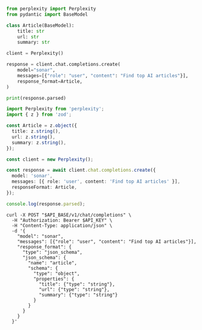 <CodeGroup>

```python Python
from perplexity import Perplexity
from pydantic import BaseModel

class Article(BaseModel):
    title: str
    url: str
    summary: str

client = Perplexity()

response = client.chat.completions.create(
    model="sonar",
    messages=[{"role": "user", "content": "Find top AI articles"}],
    response_format=Article,
)

print(response.parsed)
```

```typescript TypeScript
import Perplexity from 'perplexity';
import { z } from 'zod';

const Article = z.object({
  title: z.string(),
  url: z.string(),
  summary: z.string(),
});

const client = new Perplexity();

const response = await client.chat.completions.create({
  model: 'sonar',
  messages: [{ role: 'user', content: 'Find top AI articles' }],
  responseFormat: Article,
});

console.log(response.parsed);
```

```curl cURL
curl -X POST "$API_BASE/v1/chat/completions" \
  -H "Authorization: Bearer $API_KEY" \
  -H "Content-Type: application/json" \
  -d '{
    "model": "sonar",
    "messages": [{"role": "user", "content": "Find top AI articles"}],
    "response_format": {
      "type": "json_schema",
      "json_schema": {
        "name": "article",
        "schema": {
          "type": "object",
          "properties": {
            "title": {"type": "string"},
            "url": {"type": "string"},
            "summary": {"type": "string"}
          }
        }
      }
    }
  }'
```

</CodeGroup>

